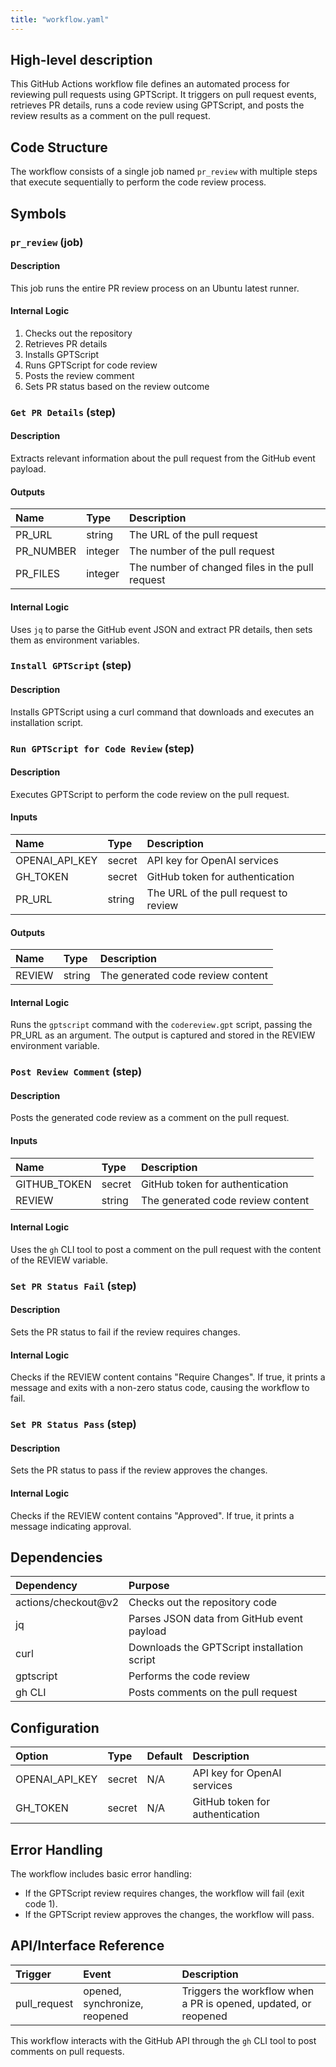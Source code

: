 ```yaml
---
title: "workflow.yaml"
---
```


## High-level description
This GitHub Actions workflow file defines an automated process for reviewing pull requests using GPTScript. It triggers on pull request events, retrieves PR details, runs a code review using GPTScript, and posts the review results as a comment on the pull request.

## Code Structure
The workflow consists of a single job named `pr_review` with multiple steps that execute sequentially to perform the code review process.

## Symbols

### `pr_review` (job)
#### Description
This job runs the entire PR review process on an Ubuntu latest runner.

#### Internal Logic
1. Checks out the repository
2. Retrieves PR details
3. Installs GPTScript
4. Runs GPTScript for code review
5. Posts the review comment
6. Sets PR status based on the review outcome

### `Get PR Details` (step)
#### Description
Extracts relevant information about the pull request from the GitHub event payload.

#### Outputs
| Name | Type | Description |
|:-----|:-----|:------------|
| PR_URL | string | The URL of the pull request |
| PR_NUMBER | integer | The number of the pull request |
| PR_FILES | integer | The number of changed files in the pull request |

#### Internal Logic
Uses `jq` to parse the GitHub event JSON and extract PR details, then sets them as environment variables.

### `Install GPTScript` (step)
#### Description
Installs GPTScript using a curl command that downloads and executes an installation script.

### `Run GPTScript for Code Review` (step)
#### Description
Executes GPTScript to perform the code review on the pull request.

#### Inputs
| Name | Type | Description |
|:-----|:-----|:------------|
| OPENAI_API_KEY | secret | API key for OpenAI services |
| GH_TOKEN | secret | GitHub token for authentication |
| PR_URL | string | The URL of the pull request to review |

#### Outputs
| Name | Type | Description |
|:-----|:-----|:------------|
| REVIEW | string | The generated code review content |

#### Internal Logic
Runs the `gptscript` command with the `codereview.gpt` script, passing the PR_URL as an argument. The output is captured and stored in the REVIEW environment variable.

### `Post Review Comment` (step)
#### Description
Posts the generated code review as a comment on the pull request.

#### Inputs
| Name | Type | Description |
|:-----|:-----|:------------|
| GITHUB_TOKEN | secret | GitHub token for authentication |
| REVIEW | string | The generated code review content |

#### Internal Logic
Uses the `gh` CLI tool to post a comment on the pull request with the content of the REVIEW variable.

### `Set PR Status Fail` (step)
#### Description
Sets the PR status to fail if the review requires changes.

#### Internal Logic
Checks if the REVIEW content contains "Require Changes". If true, it prints a message and exits with a non-zero status code, causing the workflow to fail.

### `Set PR Status Pass` (step)
#### Description
Sets the PR status to pass if the review approves the changes.

#### Internal Logic
Checks if the REVIEW content contains "Approved". If true, it prints a message indicating approval.

## Dependencies
| Dependency | Purpose |
|:-----------|:--------|
| actions/checkout@v2 | Checks out the repository code |
| jq | Parses JSON data from GitHub event payload |
| curl | Downloads the GPTScript installation script |
| gptscript | Performs the code review |
| gh CLI | Posts comments on the pull request |

## Configuration
| Option | Type | Default | Description |
|:-------|:-----|:--------|:------------|
| OPENAI_API_KEY | secret | N/A | API key for OpenAI services |
| GH_TOKEN | secret | N/A | GitHub token for authentication |

## Error Handling
The workflow includes basic error handling:
- If the GPTScript review requires changes, the workflow will fail (exit code 1).
- If the GPTScript review approves the changes, the workflow will pass.

## API/Interface Reference
| Trigger | Event | Description |
|:--------|:------|:------------|
| pull_request | opened, synchronize, reopened | Triggers the workflow when a PR is opened, updated, or reopened |

This workflow interacts with the GitHub API through the `gh` CLI tool to post comments on pull requests.